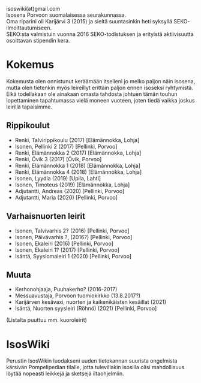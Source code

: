 isoswiki(at)gmail.com <br>
Isosena Porvoon suomalaisessa seurakunnassa.<br>

Oma riparini oli Karijärvi 3 (2015) ja sieltä suuntasinkin heti syksyllä SEKO-ilmoittautumiseen.<br>
SEKO:sta valmistuin vuonna 2016 SEKO-todistuksen ja erityistä aktiivisuutta osoittavan stipendin kera.


=Kokemus=
Kokemusta olen onnistunut keräämään itselleni jo melko paljon näin isosena, mutta olen tietenkin myös leireillyt erittäin paljon ennen isoseksi ryhtymistä. Eikä todellakaan ole ainakaan omasta tahdosta johtuen tämän touhun lopettaminen tapahtumassa vielä moneen vuoteen, joten tiedä vaikka joskus leirillä tapaisimme.

== Rippikoulut ==
* Renki, Talvirippikoulu (2017) [Elämännokka, Lohja]
* Isonen, Pellinki 2 (2017) [Pellinki, Porvoo]
* Renki, Elämännokka 2 (2017) [Elämännokka, Lohja]
* Renki, Övik 3 (2017) [Övik, Porvoo]
* Renki, Elämännokka 1 (2018) [Elämännokka, Lohja]
* Renki, Elämännokka 4 (2018) [Elämännokka, Lohja]
* Isonen, Lyydia (2019) [Upila, Lahti]
* Isonen, Timoteus (2019) [Elämännokka, Lohja]
* Adjutantti, Andreas (2020) [Pellinki, Porvoo]
* Adjutantti, Maria (2020) [Pellinki, Porvoo]

== Varhaisnuorten leirit ==
* Isonen, Talvivarhis 2? (2016) [Pellinki, Porvoo]
* Isonen, Päivävarhis ?, (2016?) [Pellinki, Porvoo]
* Isonen, Ekaleiri (2016) [Pellinki, Porvoo]
* Isonen, Ekaleiri 1? (2017) [Pellinki, Porvoo]
* Isäntä, Syyslomaleiri 1 (2020) [Pellinki, Porvoo]

== Muuta ==
* Kerhonohjaaja, Puuhakerho? (2016-2017)
* Messuavustaja, Porvoon tuomiokirkko (13.8.2017?)
* Karijärven kesävaxi, nuorten ja kaikenikäisten kesäillat (2021)
* Isäntä, Nuorten syysleiri (Röhnö) (2021) [Pellinki, Porvoo]

(Listalta puuttuu mm. kuoroleirit)


=IsosWiki=
Perustin IsosWikin luodakseni uuden tietokannan suurista ongelmista kärsivän Pompelipedian tilalle, jotta tulevillakin isosilla olisi mahdollisuus löytää nopeasti leikkejä ja sketsejä iltaohjelmiin.
